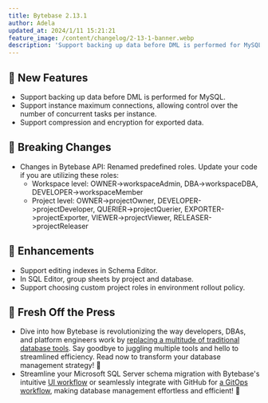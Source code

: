 ```yaml
---
title: Bytebase 2.13.1
author: Adela
updated_at: 2024/1/11 15:21:21
feature_image: /content/changelog/2-13-1-banner.webp
description: 'Support backing up data before DML is performed for MySQL.'
---
```


## 🚀 New Features

- Support backing up data before DML is performed for MySQL.
- Support instance maximum connections, allowing control over the number of concurrent tasks per instance.
- Support compression and encryption for exported data.

## 🔔 Breaking Changes

- Changes in Bytebase API: Renamed predefined roles. Update your code if you are utilizing these roles:
  - Workspace level: OWNER->workspaceAdmin, DBA->workspaceDBA, DEVELOPER->workspaceMember
  - Project level: OWNER->projectOwner, DEVELOPER->projectDeveloper, QUERIER->projectQuerier, EXPORTER->projectExporter, VIEWER->projectViewer, RELEASER->projectReleaser

## 🎄 Enhancements

- Support editing indexes in Schema Editor.
- In SQL Editor, group sheets by project and database.
- Support choosing custom project roles in environment rollout policy.

## 📰 Fresh Off the Press

- Dive into how Bytebase is revolutionizing the way developers, DBAs, and platform engineers work by [replacing a multitude of traditional database tools](/blog/all-database-tools-bytebase-replaces/). Say goodbye to juggling multiple tools and hello to streamlined efficiency. Read now to transform your database management strategy! 🍭
- Streamline your Microsoft SQL Server schema migration with Bytebase's intuitive [UI workflow](/tutorials/database-change-management-with-sql-server/) or seamlessly integrate with GitHub for [a GitOps workflow](/tutorials/database-change-management-with-sql-server-and-github/), making database management effortless and efficient! 🚚

<IncludeBlock url="/docs/get-started/install/install-upgrade"></IncludeBlock>
